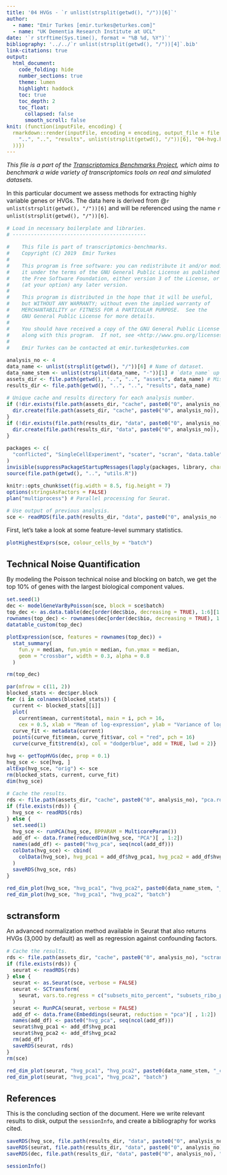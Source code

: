 ```yaml
---
title: '04 HVGs - `r unlist(strsplit(getwd(), "/"))[6]`'
author:
  - name: "Emir Turkes [emir.turkes@eturkes.com]"
  - name: "UK Dementia Research Institute at UCL"
date: '`r strftime(Sys.time(), format = "%B %d, %Y")`'
bibliography: '../../`r unlist(strsplit(getwd(), "/"))[4]`.bib'
link-citations: true
output:
  html_document:
    code_folding: hide
    number_sections: true
    theme: lumen
    highlight: haddock
    toc: true
    toc_depth: 2
    toc_float:
      collapsed: false
      smooth_scroll: false
knit: (function(inputFile, encoding) {
  rmarkdown::render(inputFile, encoding = encoding, output_file = file.path(
    "..", "..", "results", unlist(strsplit(getwd(), "/"))[6], "04-hvg.html"
  ))})
---
```


<style type="text/css">
body {font-size: 16px;}
h1.title {font-size: 35px;}
h1 {font-size: 24px;}
h2 {font-size: 22px;}
h3 {font-size: 20px;}
.toc-content {padding-left: 0px; padding-right: 0px;}
div.tocify {width: 100%;}
.tocify-subheader .tocify-item {font-size: 0.95em; padding-left: 25px; text-indent: 0;}
div.main-container {max-width: none; width: 100%;}
</style>

*This file is a part of the [Transcriptomics Benchmarks Project](https://github.com/eturkes/transcriptomics-benchmarks), which aims to benchmark a wide variety of transcriptomics tools on real and simulated datasets.*

In this particular document we assess methods for extracting highly variable genes or HVGs.
The data here is derived from @`r unlist(strsplit(getwd(), "/"))[6]` and will be referenced using the name ``r unlist(strsplit(getwd(), "/"))[6]``.

```r
# Load in necessary boilerplate and libraries.
# --------------------------------------------

#    This file is part of transcriptomics-benchmarks.
#    Copyright (C) 2019  Emir Turkes
#
#    This program is free software: you can redistribute it and/or modify
#    it under the terms of the GNU General Public License as published by
#    the Free Software Foundation, either version 3 of the License, or
#    (at your option) any later version.
#
#    This program is distributed in the hope that it will be useful,
#    but WITHOUT ANY WARRANTY; without even the implied warranty of
#    MERCHANTABILITY or FITNESS FOR A PARTICULAR PURPOSE.  See the
#    GNU General Public License for more details.
#
#    You should have received a copy of the GNU General Public License
#    along with this program.  If not, see <http://www.gnu.org/licenses/>.
#
#    Emir Turkes can be contacted at emir.turkes@eturkes.com

analysis_no <- 4
data_name <- unlist(strsplit(getwd(), "/"))[6] # Name of dataset.
data_name_stem <- unlist(strsplit(data_name, "-"))[1] # `data_name` up to the first hyphen.
assets_dir <- file.path(getwd(), "..", "..", "assets", data_name) # Misc binaries and temp files.
results_dir <- file.path(getwd(), "..", "..", "results", data_name)

# Unique cache and results directory for each analysis number.
if (!dir.exists(file.path(assets_dir, "cache", paste0("0", analysis_no)))) {
  dir.create(file.path(assets_dir, "cache", paste0("0", analysis_no)), recursive = TRUE)
}
if (!dir.exists(file.path(results_dir, "data", paste0("0", analysis_no)))) {
  dir.create(file.path(results_dir, "data", paste0("0", analysis_no)), recursive = TRUE)
}

packages <- c(
  "conflicted", "SingleCellExperiment", "scater", "scran", "data.table", "DT", "Seurat", "future"
)
invisible(suppressPackageStartupMessages(lapply(packages, library, character.only = TRUE)))
source(file.path(getwd(), "..", "utils.R"))

knitr::opts_chunk$set(fig.width = 8.5, fig.height = 7)
options(stringsAsFactors = FALSE)
plan("multiprocess") # Parallel processing for Seurat.

# Use output of previous analysis.
sce <- readRDS(file.path(results_dir, "data", paste0("0", analysis_no - 1), "sce.rds"))
```

First, let's take a look at some feature-level summary statistics.

```r
plotHighestExprs(sce, colour_cells_by = "batch")
```

# Technical Noise Quantification

By modeling the Poisson technical noise and blocking on batch, we get the top 10% of genes with the largest biological component values.

```r
set.seed(1)
dec <- modelGeneVarByPoisson(sce, block = sce$batch)
top_dec <- as.data.table(dec[order(dec$bio, decreasing = TRUE), 1:6][1:10, ])
rownames(top_dec) <- rownames(dec[order(dec$bio, decreasing = TRUE), 1:6][1:10, ])
datatable_custom(top_dec)

plotExpression(sce, features = rownames(top_dec)) +
  stat_summary(
    fun.y = median, fun.ymin = median, fun.ymax = median,
    geom = "crossbar", width = 0.3, alpha = 0.8
  )
```

```r
rm(top_dec)

par(mfrow = c(11, 2))
blocked_stats <- dec$per.block
for (i in colnames(blocked_stats)) {
  current <- blocked_stats[[i]]
  plot(
    current$mean, current$total, main = i, pch = 16,
    cex = 0.5, xlab = "Mean of log-expression", ylab = "Variance of log-expression")
  curve_fit <- metadata(current)
  points(curve_fit$mean, curve_fit$var, col = "red", pch = 16)
  curve(curve_fit$trend(x), col = "dodgerblue", add = TRUE, lwd = 2)}
```

```r
hvg <- getTopHVGs(dec, prop = 0.1)
hvg_sce <- sce[hvg, ]
altExp(hvg_sce, "orig") <- sce
rm(blocked_stats, current, curve_fit)
dim(hvg_sce)

# Cache the results.
rds <- file.path(assets_dir, "cache", paste0("0", analysis_no), "pca.rds")
if (file.exists(rds)) {
  hvg_sce <- readRDS(rds)
} else {
  set.seed(1)
  hvg_sce <- runPCA(hvg_sce, BPPARAM = MulticoreParam())
  add_df <- data.frame(reducedDim(hvg_sce, "PCA")[ , 1:2])
  names(add_df) <- paste0("hvg_pca", seq(ncol(add_df)))
  colData(hvg_sce) <- cbind(
    colData(hvg_sce), hvg_pca1 = add_df$hvg_pca1, hvg_pca2 = add_df$hvg_pca2
  )
  saveRDS(hvg_sce, rds)
}

red_dim_plot(hvg_sce, "hvg_pca1", "hvg_pca2", paste0(data_name_stem, "_cluster_name"))
red_dim_plot(hvg_sce, "hvg_pca1", "hvg_pca2", "batch")
```

# sctransform

An advanced normalization method available in Seurat that also returns HVGs (3,000 by default) as well as regression against confounding factors.

```r
# Cache the results.
rds <- file.path(assets_dir, "cache", paste0("0", analysis_no), "sctransform.rds")
if (file.exists(rds)) {
  seurat <- readRDS(rds)
} else {
  seurat <- as.Seurat(sce, verbose = FALSE)
  seurat <- SCTransform(
    seurat, vars.to.regress = c("subsets_mito_percent", "subsets_ribo_percent"), verbose = FALSE
  )
  seurat <- RunPCA(seurat, verbose = FALSE)
  add_df <- data.frame(Embeddings(seurat, reduction = "pca")[ , 1:2])
  names(add_df) <- paste0("hvg_pca", seq(ncol(add_df)))
  seurat$hvg_pca1 <- add_df$hvg_pca1
  seurat$hvg_pca2 <- add_df$hvg_pca2
  rm(add_df)
  saveRDS(seurat, rds)
}
rm(sce)

red_dim_plot(seurat, "hvg_pca1", "hvg_pca2", paste0(data_name_stem, "_cluster_name"))
red_dim_plot(seurat, "hvg_pca1", "hvg_pca2", "batch")
```

# References

This is the concluding section of the document. Here we write relevant results to disk, output the `sessionInfo`, and create a bibliography for works cited.

```r
saveRDS(hvg_sce, file.path(results_dir, "data", paste0("0", analysis_no), "sce.rds"))
saveRDS(seurat, file.path(results_dir, "data", paste0("0", analysis_no), "seurat.rds"))
saveRDS(dec, file.path(results_dir, "data", paste0("0", analysis_no), "dec.rds"))

sessionInfo()
```
